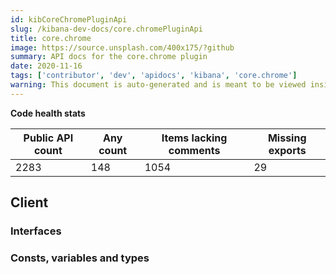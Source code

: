 ```yaml
---
id: kibCoreChromePluginApi
slug: /kibana-dev-docs/core.chromePluginApi
title: core.chrome
image: https://source.unsplash.com/400x175/?github
summary: API docs for the core.chrome plugin
date: 2020-11-16
tags: ['contributor', 'dev', 'apidocs', 'kibana', 'core.chrome']
warning: This document is auto-generated and is meant to be viewed inside our experimental, new docs system. Reach out in #docs-engineering for more info.
---
```






**Code health stats**

| Public API count  | Any count | Items lacking comments | Missing exports | 
|-------------------|-----------|------------------------|-----------------|
| 2283 | 148 | 1054 | 29 |

## Client

### Interfaces
<DocDefinitionList data={coreChromeObj.client.interfaces}/>

### Consts, variables and types
<DocDefinitionList data={coreChromeObj.client.misc}/>

